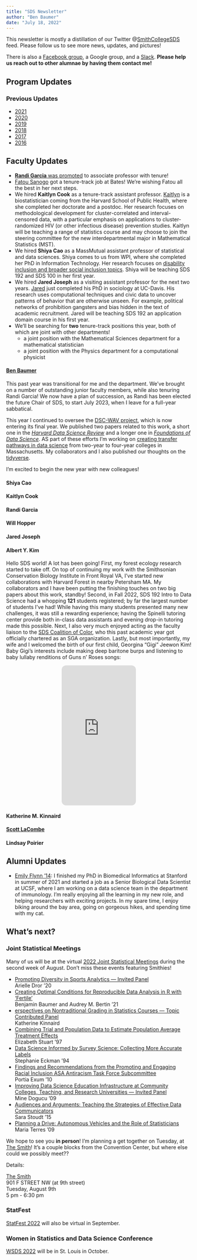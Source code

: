 ```yaml
---
title: "SDS Newsletter"
author: "Ben Baumer"
date: "July 18, 2022"
---
```


This newsletter is mostly a distillation of our Twitter @[SmithCollegeSDS](https://twitter.com/SmithCollegeSDS) feed. Please follow us to see more news, updates, and pictures!

There is also a [Facebook group](
https://www.facebook.com/groups/665780273559948/), a Google group, and a [Slack](https://twitter.com/Miles_Ott/status/1242104426921426945). **Please help us reach out to other alumnae by having them contact me!**

## Program Updates

### Previous Updates

- [2021](sds_newsletter_2021.html)
- [2020](sds_newsletter_2020.html)
- [2019](sds_newsletter_2019.html)
- [2018](sds_newsletter_2018.html)
- [2017](sds_newsletter_2017.html)
- [2016](sds_newsletter_2016.html)


## Faculty Updates 

- [**Randi Garcia** was promoted](https://www.smith.edu/news/2022-tenure-and-promotion) to associate professor with tenure!
- [Fatou Sanogo](https://www.linkedin.com/in/fatoumata-sanogo-447085a8/) got a tenure-track job at Bates! We're wishing Fatou all the best in her next steps. 
- We hired **Kaitlyn Cook** as a tenure-track assistant professor. [Kaitlyn](https://www.populationmedicine.org/kcook) is a biostatistician coming from the Harvard School of Public Health, where she completed her doctorate and a postdoc. Her research focuses on methodological development for cluster-correlated and interval-censored data, with a particular emphasis on applications to cluster-randomized HIV (or other infectious disease) prevention studies. Kaitlyn will be teaching a range of statistics course and may choose to join the steering committee for the new interdepartmental major in Mathematical Statistics (MST). 
- We hired **Shiya Cao** as a MassMutual assistant professor of statistical and data sciences. 
Shiya comes to us from WPI, where she completed her PhD in Information Technology. Her research focuses on [disability inclusion and broader social inclusion topics](https://www.shiyacao.com/). Shiya will be teaching SDS 192 and SDS 100 in her first year. 
- We hired **Jared Joseph** as a visiting assistant professor for the next two years. [Jared](https://jnjoseph.com/) just completed his PhD in sociology at UC-Davis. His research uses computational techniques and civic data to uncover patterns of behavior that are otherwise unseen. For example, political networks of prohibition gangsters and bias hidden in the text of academic recruitment. Jared will be teaching SDS 192 an application domain course in his first year. 
- We'll be searching for **two** tenure-track positions this year, both of which are joint with other departments!
    - a joint position with the Mathematical Sciences department for a mathematical statistician  
    - a joint position with the Physics department for a computational physicist 
  


#### [Ben Baumer](https://beanumber.github.io/www)

This past year was transitional for me and the department. 
We've brought on a number of outstanding junior faculty members, while also tenuring Randi Garcia!
We now have a plan of succession, as Randi has been elected the future Chair of SDS, to start July 2023, when I leave for a full-year sabbatical. 

This year I continued to oversee the [DSC-WAV project](https://dsc-wav.github.io/www/), which is now entering its final year. 
We published two papers related to this work, a short one in the [*Harvard Data Science Review*](https://hdsr.mitpress.mit.edu/pub/nvflcexe) and a longer one in [*Foundations of Data Science*](http://dx.doi.org/10.3934/fods.2022003). 
AS part of these efforts I'm working on [creating transfer pathways in data science](https://dsc-wav.github.io/facdev22/symposium.html) from two-year to four-year colleges in Massachusetts. 
My collaborators and I also published our thoughts on the [tidyverse](https://doi.org/10.5070/T514154352).

I'm excited to begin the new year with new colleagues!

#### Shiya Cao

#### Kaitlyn Cook

#### Randi Garcia

#### Will Hopper

#### Jared Joseph

#### Albert Y. Kim

Hello SDS world! A lot has been going! First, my forest ecology research started to take off. On top of continuing my work with the Smithsonian Conservation Biology Institute in Front Royal VA, I've started new collaborations with Harvard Forest in nearby Petersham MA. My collaborators and I have been putting the finishing touches on two big papers about this work, standby! Second, in Fall 2022, SDS 192 Intro to Data Science had a whopping **121** students registered; by far the largest number of students I've had! While having this many students presented many new challenges, it was still a rewarding experience; having the Spinelli tutoring center provide both in-class data assistants and evening drop-in tutoring made this possible. Next, I also very much enjoyed acting as the faculty liaison to the [SDS Coalition of Color](https://www.instagram.com/sdsccsmith/){target="_blank"}, who this past academic year got officially chartered as an SGA organization. Lastly, but most importantly, my wife and I welcomed the birth of our first child, Georgina "Gigi" Jeewon Kim! Baby Gigi's interests include making deep baritone burps and listening to baby lullaby renditions of Guns n' Roses songs:

<center>
<iframe style="border-radius:12px" src="https://open.spotify.com/embed/track/48d63BcgJbyRnnlitScglv?utm_source=generator" width="40%" height="380" frameBorder="0" allowfullscreen="" allow="autoplay; clipboard-write; encrypted-media; fullscreen; picture-in-picture"></iframe>
</center>

#### Katherine M. Kinnaird

#### [Scott LaCombe](www.scottlacombe.com)

#### Lindsay Poirier


## Alumni Updates

- [Emily Flynn '14](https://www.linkedin.com/in/emily-flynn-863511179/): I finished my PhD in Biomedical Informatics at Stanford in summer of 2021 and started a job as a Senior Biological Data Scientist at UCSF, where I am working on a data science team in the department of immunology. I'm really enjoying all the learning in my new role, and helping researchers with exciting projects. In my spare time, I enjoy biking around the bay area, going on gorgeous hikes, and spending time with my cat. 

## What's next? 

### Joint Statistical Meetings

Many of us will be at the virtual [2022 Joint Statistical Meetings](https://ww2.amstat.org/meetings/jsm/2022/onlineprogram/index.cfm) during the second week of August. 
Don't miss these events featuring Smithies!

- [Promoting Diversity in Sports Analytics — Invited Panel]((https://ww2.amstat.org/meetings/jsm/2022/onlineprogram/ActivityDetails.cfm?SessionID=222046))  
  Arielle Dror '20  
- [Creating Optimal Conditions for Reproducible Data Analysis in R with 'Fertile' ](https://ww2.amstat.org/meetings/jsm/2022/onlineprogram/AbstractDetails.cfm?abstractid=320382)  
  Benjamin Baumer and Audrey M. Bertin '21
- [erspectives on Nontraditional Grading in Statistics Courses — Topic Contributed Panel](https://ww2.amstat.org/meetings/jsm/2022/onlineprogram/ActivityDetails.cfm?SessionID=223215)  
  Katherine Kinnaird
- [Combining Trial and Population Data to Estimate Population Average Treatment Effects](https://ww2.amstat.org/meetings/jsm/2022/onlineprogram/AbstractDetails.cfm?abstractid=319275)  
  Elizabeth Stuart '97
- [Data Science Informed by Survey Science: Collecting More Accurate Labels](https://ww2.amstat.org/meetings/jsm/2022/onlineprogram/AbstractDetails.cfm?abstractid=323313)  
  Stephanie Eckman '94
- [Findings and Recommendations from the Promoting and Engaging Racial Inclusion ASA Antiracism Task Force Subcommittee](https://ww2.amstat.org/meetings/jsm/2022/onlineprogram/AbstractDetails.cfm?abstractid=320553)  
  Portia Exum '10
- [Improving Data Science Education Infrastructure at Community Colleges, Teaching, and Research Universities — Invited Panel](https://ww2.amstat.org/meetings/jsm/2022/onlineprogram/ActivityDetails.cfm?SessionID=221850)  
  Mine Dogucu '09
- [Audiences and Arguments: Teaching the Strategies of Effective Data Communicators](https://ww2.amstat.org/meetings/jsm/2022/onlineprogram/AbstractDetails.cfm?abstractid=320544)  
  Sara Stoudt '15
- [Planning a Drive: Autonomous Vehicles and the Role of Statisticians](https://ww2.amstat.org/meetings/jsm/2022/onlineprogram/AbstractDetails.cfm?abstractid=322090)  
  Maria Terres '09

We hope to see you **in person**!
I'm planning a get together on Tuesday, at [The Smith](https://thesmithrestaurant.com/location/penn-quarter/)! It's a couple blocks from the Convention Center, but where else could we possibly meet??

Details:

[The Smith](https://thesmithrestaurant.com/location/penn-quarter/)  
901 F STREET NW (at 9th street)  
Tuesday, August 9th  
5 pm - 6:30 pm

### StatFest

[StatFest 2022](https://community.amstat.org/cmis/events/statfest/statfest-2022) will also be virtual in September.

### Women in Statistics and Data Science Conference

[WSDS 2022](https://ww2.amstat.org/meetings/wsds/2022/) will be in St. Louis in October. 
